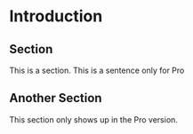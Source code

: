 # Introduction

## Section

This is a section. [This is a sentence only for Pro]{.pro-only}

::: {.pro-only}
## Another Section

This section only shows up in the Pro version.

:::


